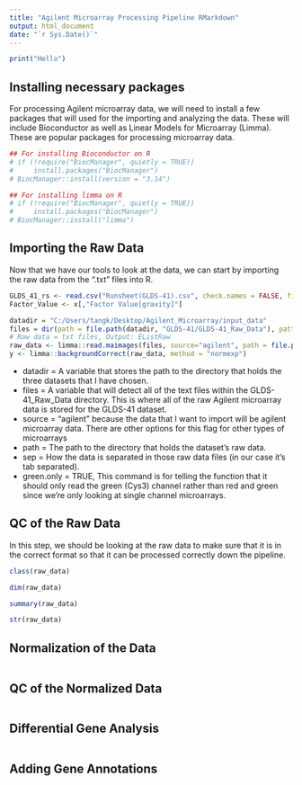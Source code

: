 ```yaml
---
title: "Agilent Microarray Processing Pipeline RMarkdown"
output: html_document
date: "`r Sys.Date()`"
---
```


```r
print("Hello")
```

## Installing necessary packages

For processing Agilent microarray data, we will need to install a few packages that will used for the importing and analyzing the data. These will include Bioconductor as well as Linear Models for Microarray (Limma). These are popular packages for processing microarray data.

```r
## For installing Bioconductor on R
# if (!require("BiocManager", quietly = TRUE))
#     install.packages("BiocManager")
# BiocManager::install(version = "3.14")

## For installing limma on R
# if (!require("BiocManager", quietly = TRUE))
#     install.packages("BiocManager")
# BiocManager::install("limma")

```

## Importing the Raw Data

Now that we have our tools to look at the data, we can start by importing the raw data from the ".txt" files into R.
```r
GLDS_41_rs <- read.csv("Runsheet(GLDS-41).csv", check.names = FALSE, fileEncoding = 'UTF-8-BOM') ## Outputs a dataframe
Factor_Value <- x[,"Factor Value[gravity]"]
```
```r
datadir = "C:/Users/tangk/Desktop/Agilent_Microarray/input_data"
files = dir(path = file.path(datadir, "GLDS-41/GLDS-41_Raw_Data"), pattern="*\\.txt$")
# Raw data = txt files, Output: EListRaw
raw_data <- limma::read.maimages(files, source="agilent", path = file.path(datadir, "GLDS-41/GLDS-41_Raw_Data"), sep="\t", green.only = TRUE)
y <- limma::backgroundCorrect(raw_data, method = "normexp")    
```

-   datadir = A variable that stores the path to the directory that holds the three datasets that I have chosen.
-   files = A variable that will detect all of the text files within the GLDS-41_Raw_Data directory. This is where all of the raw Agilent microarray data is stored for the GLDS-41 dataset.
-   source = "agilent" because the data that I want to import will be agilent microarray data. There are other options for this flag for other types of microarrays
-   path = The path to the directory that holds the dataset's raw data.
-   sep = How the data is separated in those raw data files (in our case it's tab separated).
-   green.only = TRUE, This command is for telling the function that it should only read the green (Cys3) channel rather than red and green since we're only looking at single channel microarrays.

## QC of the Raw Data

In this step, we should be looking at the raw data to make sure that it is in the correct format so that it can be processed correctly down the pipeline.

```r
class(raw_data)
```

```r
dim(raw_data)
```

```r
summary(raw_data)
```

```r
str(raw_data)
```

## Normalization of the Data

```r

```

## QC of the Normalized Data

```r

```

## Differential Gene Analysis

```r

```

## Adding Gene Annotations

```r

```
